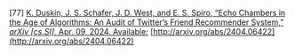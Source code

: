 \[77\]	[K. Duskin, J. S. Schafer, J. D. West, and E. S. Spiro, “Echo Chambers in the Age of Algorithms: An Audit of Twitter’s Friend Recommender System,” *arXiv \[cs.SI\]*, Apr. 09, 2024\. Available:](http://paperpile.com/b/Lj1YHA/gZ06F) [http://arxiv.org/abs/2404.06422](http://arxiv.org/abs/2404.06422)